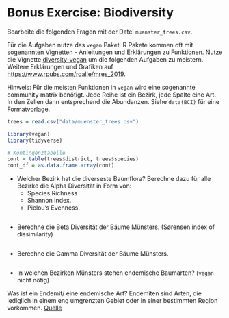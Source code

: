 # Bonus Exercise: Biodiversity

Bearbeite die folgenden Fragen mit der Datei `muenster_trees.csv`.

Für die Aufgaben nutze das `vegan` Paket. R Pakete kommen oft mit sogenannten Vignetten - Anleitungen und Erklärungen zu Funktionen.
Nutze die Vignette [diversity-vegan](https://cran.r-project.org/web/packages/vegan/vignettes/diversity-vegan.pdf) um die folgenden Aufgaben zu meistern. Weitere Erklärungen und Grafiken auf [https://www.rpubs.com/roalle/mres_2019](https://www.rpubs.com/roalle/mres_2019).


Hinweis: Für die meisten Funktionen in `vegan` wird eine sogenannte community matrix benötigt. Jede Reihe ist ein Bezirk, jede Spalte eine Art. In den Zellen dann entsprechend die Abundanzen. Siehe `data(BCI)` für eine Formatvorlage.


```r
trees = read.csv("data/muenster_trees.csv")

library(vegan)
library(tidyverse)

# Kontingenztabelle
cont = table(trees$district, trees$species)
cont_df = as.data.frame.array(cont)
```



* Welcher Bezirk hat die diverseste Baumflora? Berechne dazu für alle Bezirke die Alpha Diversität in Form von:
    * Species Richness 
    * Shannon Index.
    * Pielou’s Evenness.


```r


```



* Berechne die Beta Diversität der Bäume Münsters. (Sørensen index of dissimilarity)

```r


```



* Berechne die Gamma Diversität der Bäume Münsters.

```r


```



* In welchen Bezirken Münsters stehen endemische Baumarten? (`vegan` nicht nötig)

Was ist ein Endemit/ eine endemische Art?
Endemiten sind Arten, die lediglich in einem eng umgrenzten Gebiet oder in einer bestimmten Region vorkommen. [Quelle](https://www.stmuv.bayern.de/service/faq/anzeige_x.php?id=399)


```r


```


